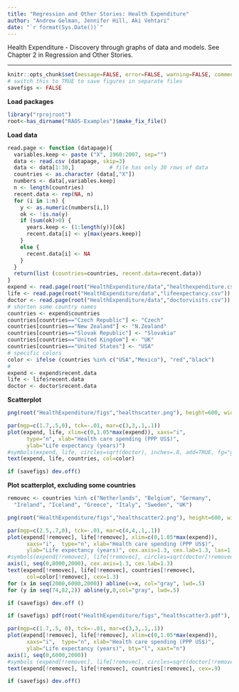 ```yaml
---
title: "Regression and Other Stories: Health Expenditure"
author: "Andrew Gelman, Jennifer Hill, Aki Vehtari"
date: "`r format(Sys.Date())`"
---
```

Health Expenditure - Discovery through graphs of data and
models. See Chapter 2 in Regression and Other Stories.

-------------


```r
knitr::opts_chunk$set(message=FALSE, error=FALSE, warning=FALSE, comment=NA)
# switch this to TRUE to save figures in separate files
savefigs <- FALSE
```

**Load packages**

```r
library("rprojroot")
root<-has_dirname("RAOS-Examples")$make_fix_file()
```

**Load data**

```r
read.page <- function (datapage){
  variables.keep <- paste ("X", 1960:2007, sep="")
  data <- read.csv (datapage, skip=3)
  data <- data[1:30,]           # file has only 30 rows of data
  countries <- as.character (data[,"X"])
  numbers <- data[,variables.keep]
  n <- length(countries)
  recent.data <- rep(NA, n)
  for (i in 1:n) {
    y <- as.numeric(numbers[i,])
    ok <- !is.na(y)
    if (sum(ok)>0) {
      years.keep <- (1:length(y))[ok]
      recent.data[i] <- y[max(years.keep)]
    }
    else {
      recent.data[i] <- NA
    }
  }
  return(list (countries=countries, recent.data=recent.data))
}
expend <- read.page(root("HealthExpenditure/data","healthexpenditure.csv"))
life <- read.page(root("HealthExpenditure/data","lifeexpectancy.csv"))
doctor <- read.page(root("HealthExpenditure/data","doctorvisits.csv"))
# shorten some country names
countries <- expend$countries
countries[countries=="Czech Republic"] <- "Czech"
countries[countries=="New Zealand"] <- "N.Zealand"
countries[countries=="Slovak Republic"] <- "Slovakia"
countries[countries=="United Kingdom"] <- "UK"
countries[countries=="United States"] <- "USA"
# specific colors
color <- ifelse (countries %in% c("USA","Mexico"), "red","black")
#
expend <- expend$recent.data
life <- life$recent.data
doctor <- doctor$recent.data
```

**Scatterplot**

```r
png(root("HealthExpenditure/figs","healthscatter.png"), height=600, width=700)
```
```r
par(mgp=c(1.7,.5,0), tck=-.01, mar=c(3,3,.1,.1))
plot(expend, life, xlim=c(0,1.05*max(expend)), xaxs="i",
      type="n", xlab="Health care spending (PPP US$)",
      ylab="Life expectancy (years)")
#symbols(expend, life, circles=sqrt(doctor), inches=.8, add=TRUE, fg="gray80")
text(expend, life, countries, col=color)
```
```r
if (savefigs) dev.off()
```

**Plot  scatterplot, excluding some countries**

```r
removec <- countries %in% c("Netherlands", "Belgium", "Germany",
  "Ireland", "Iceland", "Greece", "Italy", "Sweden", "UK")
```
```r
png(root("HealthExpenditure/figs","healthscatter2.png"), height=600, width=700)
```
```r
par(mgp=c(2.5,.7,0), tck=-.01, mar=c(4,4,.1,.1))
plot(expend[!removec], life[!removec], xlim=c(0,1.05*max(expend)),
      xaxs="i",  type="n", xlab="Health care spending (PPP US$)",
      ylab="Life expectancy (years)", cex.axis=1.3, cex.lab=1.3, las=1, xaxt="n", bty="l")
#symbols(expend[!removec], life[!removec], circles=sqrt(doctor[!removec]), inches=.8, add=TRUE, fg="gray80")
axis(1, seq(0,8000,2000), cex.axis=1.3, cex.lab=1.3)
text(expend[!removec], life[!removec], countries[!removec],
      col=color[!removec], cex=1.3)
for (x in seq(2000,6000,2000)) abline(v=x, col="gray", lwd=.5)
for (y in seq(74,82,2)) abline(y,0,col="gray", lwd=.5)
```
```r
if (savefigs) dev.off ()

```
```r
if (savefigs) pdf(root("HealthExpenditure/figs","healthscatter3.pdf"), height=4, width=5.5)
```
```r
par(mgp=c(1.7,.5, 0), tck=-.01, mar=c(3,3,.1,.1))
plot(expend[!removec], life[!removec], xlim=c(0,1.05*max(expend)),
      xaxs="i",  type="n", xlab="Health care spending (PPP US$)",
      ylab="Life expectancy (years)", bty="l", xaxt="n")
axis(1, seq(0,6000,2000))
#symbols (expend[!removec], life[!removec], circles=sqrt(doctor[!removec]), inches=.8, add=TRUE, fg="gray80")
text(expend[!removec], life[!removec], countries[!removec], cex=.9)
```
```r
if (savefigs) dev.off()
```

